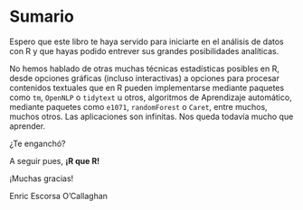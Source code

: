# Sumario

Espero que este libro te haya servido para iniciarte en el análisis de datos con R y que hayas podido entrever sus grandes posibilidades analíticas. 

No hemos hablado de otras muchas técnicas estadísticas posibles en R, desde opciones gráficas (incluso interactivas) a opciones para procesar contenidos textuales que en R pueden implementarse mediante paquetes como `tm`, `OpenNLP` o `tidytext` u otros, algoritmos de Aprendizaje automático, mediante paquetes como `e1071`, `randomForest` o `Caret`, entre muchos, muchos otros. Las  aplicaciones son infinitas. Nos queda todavía mucho que aprender.

¿Te enganchó?

A seguir pues, __¡R que R!__

¡Muchas gracias!

Enric Escorsa O'Callaghan


